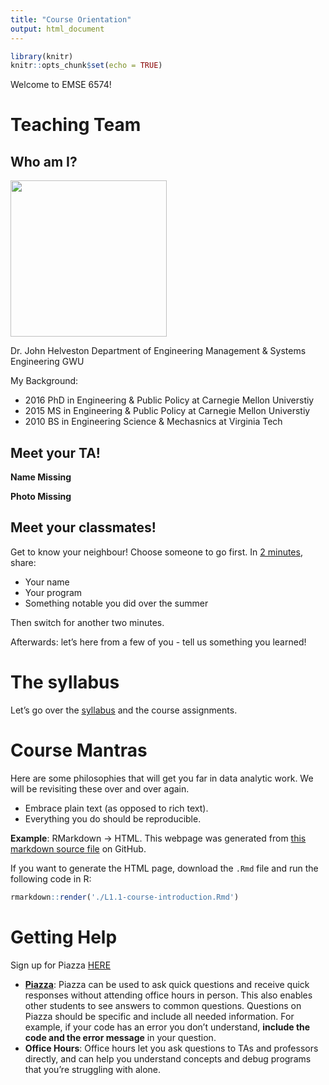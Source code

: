 ```yaml
---
title: "Course Orientation"
output: html_document
---
```


```r
library(knitr)
knitr::opts_chunk$set(echo = TRUE)
```

Welcome to EMSE 6574!

# Teaching Team

## Who am I?

![](images/helveston.jpeg){ width=250 }

Dr. John Helveston
Department of Engineering Management & Systems Engineering
GWU

My Background:

- 2016 PhD in Engineering & Public Policy at Carnegie Mellon Universtiy
- 2015 MS in Engineering & Public Policy at Carnegie Mellon Universtiy
- 2010 BS in Engineering Science & Mechasnics at Virginia Tech

## Meet your TA!

**Name Missing**

**Photo Missing**

## Meet your classmates!

Get to know your neighbour! Choose someone to go first. In [2 minutes](https://www.youtube.com/watch?v=48z7nQaehWI), share:

- Your name
- Your program
- Something notable you did over the summer

Then switch for another two minutes.

Afterwards: let's here from a few of you - tell us something you learned!

# The syllabus

Let's go over the [syllabus](https://emse6574-gwu.github.io/2019-Fall/) and the course assignments.

# Course Mantras

Here are some philosophies that will get you far in data analytic work. We will be revisiting these over and over again.

- Embrace plain text (as opposed to rich text).
- Everything you do should be reproducible.

**Example**: RMarkdown -> HTML. This webpage was generated from [this markdown source file](https://raw.githubusercontent.com/emse6574-gwu/2019-Fall/master/L1.1-course-introduction.Rmd) on GitHub.

If you want to generate the HTML page, download the `.Rmd` file and run the following code in R:

```r
rmarkdown::render('./L1.1-course-introduction.Rmd')
```

# Getting Help

Sign up for Piazza [HERE](piazza.com/gwu/fall2019/emse6574)

- [**Piazza**](piazza.com/gwu/fall2019/emse6574): Piazza can be used to ask quick questions and receive quick responses without attending office hours in person. This also enables other students to see answers to common questions. Questions on Piazza should be specific and include all needed information. For example, if your code has an error you don't understand, **include the code and the error message** in your question.
- **Office Hours**: Office hours let you ask questions to TAs and professors directly, and can help you understand concepts and debug programs that you're struggling with alone.
